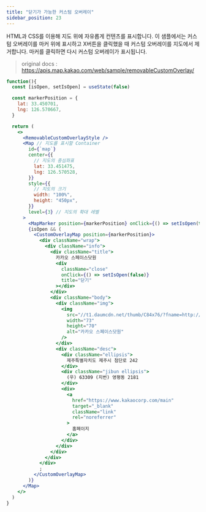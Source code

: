 ```yaml
---
title: "닫기가 가능한 커스텀 오버레이"
sidebar_position: 23
---
```


HTML과 CSS를 이용해 지도 위에 자유롭게 컨텐츠를 표시합니다. 이 샘플에서는 커스텀 오버레이를 마커 위에 표시하고 X버튼을 클릭했을 때 커스텀 오버레이를 지도에서 제거합니다. 마커를 클릭하면 다시 커스텀 오버레이가 표시됩니다.

> original docs : https://apis.map.kakao.com/web/sample/removableCustomOverlay/

```jsx live
function(){
  const [isOpen, setIsOpen] = useState(false)

  const markerPosition = {
    lat: 33.450701,
    lng: 126.570667,
  }

  return (
    <>
      <RemovableCustomOverlayStyle />
      <Map // 지도를 표시할 Container
        id={`map`}
        center={{
          // 지도의 중심좌표
          lat: 33.451475,
          lng: 126.570528,
        }}
        style={{
          // 지도의 크기
          width: "100%",
          height: "450px",
        }}
        level={3} // 지도의 확대 레벨
      >
        <MapMarker position={markerPosition} onClick={() => setIsOpen(true)} />
        {isOpen && (
          <CustomOverlayMap position={markerPosition}>
            <div className="wrap">
              <div className="info">
                <div className="title">
                  카카오 스페이스닷원
                  <div
                    className="close"
                    onClick={() => setIsOpen(false)}
                    title="닫기"
                  ></div>
                </div>
                <div className="body">
                  <div className="img">
                    <img
                      src="//t1.daumcdn.net/thumb/C84x76/?fname=http://t1.daumcdn.net/cfile/2170353A51B82DE005"
                      width="73"
                      height="70"
                      alt="카카오 스페이스닷원"
                    />
                  </div>
                  <div className="desc">
                    <div className="ellipsis">
                      제주특별자치도 제주시 첨단로 242
                    </div>
                    <div className="jibun ellipsis">
                      (우) 63309 (지번) 영평동 2181
                    </div>
                    <div>
                      <a
                        href="https://www.kakaocorp.com/main"
                        target="_blank"
                        className="link"
                        rel="noreferrer"
                      >
                        홈페이지
                      </a>
                    </div>
                  </div>
                </div>
              </div>
            </div>
            ;
          </CustomOverlayMap>
        )}
      </Map>
    </>
  )
}
```
